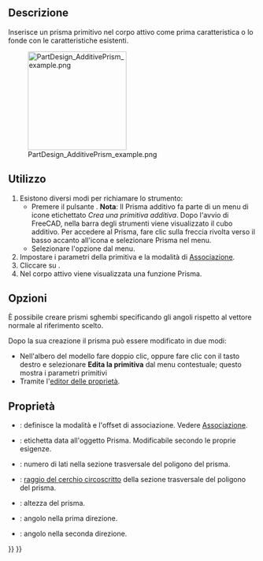 <languages/>

{{Docnav/it
|[[PartDesign_AdditiveTorus/it|Toro additivo]]
|[[PartDesign_AdditiveWedge/it|Cuneo additivo]]
|[[PartDesign_Workbench/it|PartDesign]]
|IconL=PartDesign_AdditiveTorus.svg
|IconR=PartDesign_AdditiveWedge.svg
|IconC=Workbench_PartDesign.svg
}}

{{GuiCommand/it
|Name=PartDesign AdditivePrism
|Name/it=Prisma additivo|
|MenuLocation=Part Design → Crea una primitiva additiva → Prisma
|Workbenches=[[PartDesign_Workbench/it|PartDesign]]
|Version=0.17
|SeeAlso=[[PartDesign_CompPrimitiveAdditive/it|Primitiva additiva]], [[PartDesign_SubtractivePrism/it|Prisma sottrattivo]]
}}

<span id="Description"></span>
==Descrizione==

Inserisce un prisma primitivo nel corpo attivo come prima caratteristica o lo fonde con le caratteristiche esistenti.

[[File:PartDesign_AdditivePrism_example.png|200px]]

<span id="Usage"></span>
==Utilizzo==

# Esistono diversi modi per richiamare lo strumento:
#* Premere il pulsante {{Button|[[File:PartDesign_AdditivePrism.svg|16px]] [[PartDesign_AdditivePrism/it|Prisma]]}}. '''Nota''': Il Prisma additivo fa parte di un menu di icone etichettato ''Crea una primitiva additiva''. Dopo l'avvio di FreeCAD, nella barra degli strumenti viene visualizzato il cubo additivo. Per accedere al Prisma, fare clic sulla freccia rivolta verso il basso accanto all'icona e selezionare Prisma nel menu.
#* Selezionare l'opzione {{MenuCommand|Part Design → Crea una primitiva additiva → [[Image:PartDesign_AdditivePrism.svg|16px]] Prisma}} dal menu.
# Impostare i parametri della primitiva e la modalità di [[Part_EditAttachment/it|Associazione]].
# Cliccare su {{Button|OK}}.
# Nel corpo attivo viene visualizzata una funzione Prisma.

<span id="Options"></span>
== Opzioni ==

È possibile creare prismi sghembi specificando gli angoli rispetto al vettore normale al riferimento scelto.

Dopo la sua creazione il prisma può essere modificato in due modi:
* Nell'albero del modello fare doppio clic, oppure fare clic con il tasto destro e selezionare '''Edita la primitiva''' dal menu contestuale; questo mostra i parametri primitivi
* Tramite l'[[Property editor/it|editor delle proprietà]].

<span id="Properties"></span>
== Proprietà ==

* {{PropertyData/it|Attachment}}: definisce la modalità e l'offset di associazione. Vedere [[Part_EditAttachment/it|Associazione]].
* {{PropertyData/it|Label}}: etichetta data all'oggetto Prisma. Modificabile secondo le proprie esigenze.
* {{PropertyData/it|Polygon}}: numero di lati nella sezione trasversale del poligono del prisma.
* {{PropertyData/it|Circumradius}}: [https://en.wikipedia.org/wiki/Circumscribed_circle raggio del cerchio circoscritto] della sezione trasversale del poligono del prisma.
* {{PropertyData/it|Height}}: altezza del prisma.
* {{PropertyData|First Angle}}: angolo nella prima direzione.
* {{PropertyData|Second Angle}}: angolo nella seconda direzione.


{{Docnav/it
|[[PartDesign_AdditiveTorus/it|Toro additivo]]
|[[PartDesign_AdditiveWedge/it|Cuneo additivo]]
|[[PartDesign_Workbench/it|PartDesign]]
|IconL=PartDesign_AdditiveTorus.svg
|IconR=PartDesign_AdditiveWedge.svg
|IconC=Workbench_PartDesign.svg
}}

{{PartDesign_Tools_navi{{#translation:}}}}
{{Userdocnavi{{#translation:}}}}